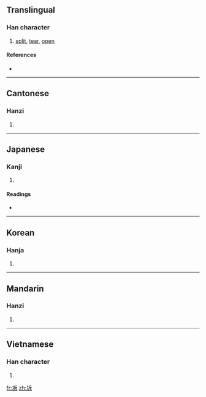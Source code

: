 ==Translingual==

===Han character===
{{Han char|rn=32|rad=土|as=05|sn=8|four=4214<sub>1</sub>|canj=土竹一卜 (GHMY)}}

# [[split]], [[tear]], [[open]]

====References====
* {{Han ref|kx=0227.100|dkj=05006|dj=0462.260|hdz=10433.020|uh=577C|ud=22396|bh=A95C|bd=43356}}

----

==Cantonese==

===Hanzi===
{{yue-hanzi|jyut=|y=chaak3}}

# {{defn|Cantonese|sort=土05}}

----

==Japanese==

===Kanji===
{{ja-kanji|grade=|rs=土05}}

# {{defn|Japanese|sort=土05}}

====Readings====
* {{ja-readings|on=[[たく]] (taku), [[ちゃく]] (chaku)|kun=[[さける]] (sakeru), [[わかれる]] (wakareru), [[ひらく]] (hiraku), [[さけめ]] (sakeme)}}

----

==Korean==

===Hanja===
{{ko-hanja|hangeul=탁|rv=tak|mr=t'ak}}

# {{defn|Korean|sort=土05}}

----

==Mandarin==

===Hanzi===
{{cmn-hanzi|pin=[[chè]] ([[che4]]), [[la]] ([[la5]])|wg=ch'e<sup>4</sup>, la<sup>5</sup>}}

# {{defn|Mandarin|sort=土05}}

----

==Vietnamese==

===Han character===
{{vi-hantu|[[sách]]|rs=土05}}

# {{defn|Vietnamese|sort=土05}}

[[fr:坼]]
[[zh:坼]]